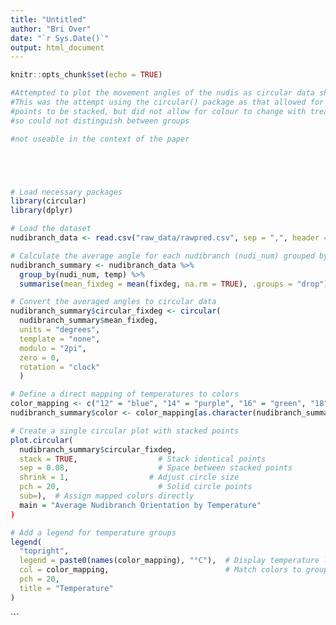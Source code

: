 ```yaml
---
title: "Untitled"
author: "Bri Over"
date: "`r Sys.Date()`"
output: html_document
---
```


```r
knitr::opts_chunk$set(echo = TRUE)
```

```r

#Attempted to plot the movement angles of the nudis as circular data showing points
#This was the attempt using the circular() package as that allowed for similar
#points to be stacked, but did not allow for colour to change with treatment group
#so could not distinguish between groups

#not useable in the context of the paper





# Load necessary packages
library(circular)
library(dplyr)

# Load the dataset
nudibranch_data <- read.csv("raw_data/rawpred.csv", sep = ",", header = TRUE)

# Calculate the average angle for each nudibranch (nudi_num) grouped by temperature
nudibranch_summary <- nudibranch_data %>%
  group_by(nudi_num, temp) %>%
  summarise(mean_fixdeg = mean(fixdeg, na.rm = TRUE), .groups = "drop")

# Convert the averaged angles to circular data
nudibranch_summary$circular_fixdeg <- circular(
  nudibranch_summary$mean_fixdeg,
  units = "degrees",
  template = "none",
  modulo = "2pi",
  zero = 0,
  rotation = "clock"
  )

# Define a direct mapping of temperatures to colors
color_mapping <- c("12" = "blue", "14" = "purple", "16" = "green", "18" = "red")
nudibranch_summary$color <- color_mapping[as.character(nudibranch_summary$temp)]

# Create a single circular plot with stacked points
plot.circular(
  nudibranch_summary$circular_fixdeg,
  stack = TRUE,                  # Stack identical points
  sep = 0.08,                    # Space between stacked points
  shrink = 1,                  # Adjust circle size
  pch = 20,                      # Solid circle points
  sub=),  # Assign mapped colors directly
  main = "Average Nudibranch Orientation by Temperature"
)

# Add a legend for temperature groups
legend(
  "topright",
  legend = paste0(names(color_mapping), "°C"),  # Display temperature levels with °C
  col = color_mapping,                          # Match colors to groups
  pch = 20,
  title = "Temperature"
)

```

```


